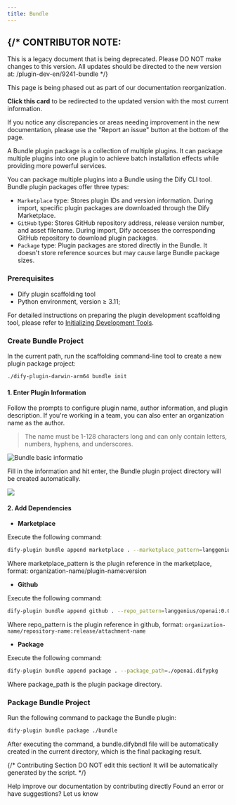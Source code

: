 ```yaml
---
title: Bundle
---
```




{/* 
  CONTRIBUTOR NOTE:
  ----------------
  This is a legacy document that is being deprecated.
  Please DO NOT make changes to this version.
  All updates should be directed to the new version at:
  /plugin-dev-en/9241-bundle
*/}

<Card title="This Documentation is Being Deprecated" icon="circle-exclamation" href="/plugin-dev-en/9241-bundle">
  <p>This page is being phased out as part of our documentation reorganization.</p>
  
  <p><strong>Click this card</strong> to be redirected to the updated version with the most current information.</p>
  
  <p>If you notice any discrepancies or areas needing improvement in the new documentation, please use the "Report an issue" button at the bottom of the page.</p>
</Card>

A Bundle plugin package is a collection of multiple plugins. It can package multiple plugins into one plugin to achieve batch installation effects while providing more powerful services.

You can package multiple plugins into a Bundle using the Dify CLI tool. Bundle plugin packages offer three types:

* `Marketplace` type: Stores plugin IDs and version information. During import, specific plugin packages are downloaded through the Dify Marketplace.
* `GitHub` type: Stores GitHub repository address, release version number, and asset filename. During import, Dify accesses the corresponding GitHub repository to download plugin packages.
* `Package` type: Plugin packages are stored directly in the Bundle. It doesn't store reference sources but may cause large Bundle package sizes.

### **Prerequisites**

* Dify plugin scaffolding tool
* Python environment, version ≥ 3.11;

For detailed instructions on preparing the plugin development scaffolding tool, please refer to [Initializing Development Tools](initialize-development-tools).

### **Create Bundle Project**

In the current path, run the scaffolding command-line tool to create a new plugin package project:

```bash
./dify-plugin-darwin-arm64 bundle init
```

#### **1. Enter Plugin Information**

Follow the prompts to configure plugin name, author information, and plugin description. If you're working in a team, you can also enter an organization name as the author.

> The name must be 1-128 characters long and can only contain letters, numbers, hyphens, and underscores.

![Bundle basic informatio](https://assets-docs.dify.ai/2024/12/03a1c4cdc72213f09523eb1b40832279.png)

Fill in the information and hit enter, the Bundle plugin project directory will be created automatically.

![](https://assets-docs.dify.ai/2024/12/356d1a8201fac3759bf01ee64e79a52b.png)

#### **2. Add Dependencies**

* **Marketplace**

Execute the following command:

```bash
dify-plugin bundle append marketplace . --marketplace_pattern=langgenius/openai:0.0.1
```

Where marketplace\_pattern is the plugin reference in the marketplace, format: organization-name/plugin-name:version

* **Github**

Execute the following command:

```bash
dify-plugin bundle append github . --repo_pattern=langgenius/openai:0.0.1/openai.difypkg
```

Where repo\_pattern is the plugin reference in github, format: `organization-name/repository-name:release/attachment-name`

* **Package**

Execute the following command:

```bash
dify-plugin bundle append package . --package_path=./openai.difypkg
```

Where package\_path is the plugin package directory.

### **Package Bundle Project**

Run the following command to package the Bundle plugin:

```bash
dify-plugin bundle package ./bundle
```

After executing the command, a bundle.difybndl file will be automatically created in the current directory, which is the final packaging result.

{/*
Contributing Section
DO NOT edit this section!
It will be automatically generated by the script.
*/}

<CardGroup cols="2">
    <Card
        title="Edit this page"
        icon="pen-to-square"
        href="https://github.com/langgenius/dify-docs/edit/main/en/plugins/quick-start/develop-plugins/bundle.mdx"
    >
        Help improve our documentation by contributing directly
    </Card>
    <Card
        title="Report an issue"
        icon="github"
        href="https://github.com/langgenius/dify-docs/issues/new?title=Documentation%20Issue%3A%20&body=%23%23%20Issue%20Description%0A%3C%21--%20Please%20briefly%20describe%20the%20issue%20you%20found%20--%3E%0A%0A%23%23%20Page%20Link%0Ahttps%3A%2F%2Fgithub.com%2Flanggenius%2Fdify-docs%2Fblob%2Fmain%2Fen/plugins/quick-start/develop-plugins%2Fbundle.mdx%0A%0A%23%23%20Suggested%20Changes%0A%3C%21--%20If%20you%20have%20specific%20suggestions%20for%20changes%2C%20please%20describe%20them%20here%20--%3E%0A%0A%3C%21--%20Thank%20you%20for%20helping%20improve%20our%20documentation%21%20--%3E"
    >
        Found an error or have suggestions? Let us know
    </Card>
</CardGroup>
